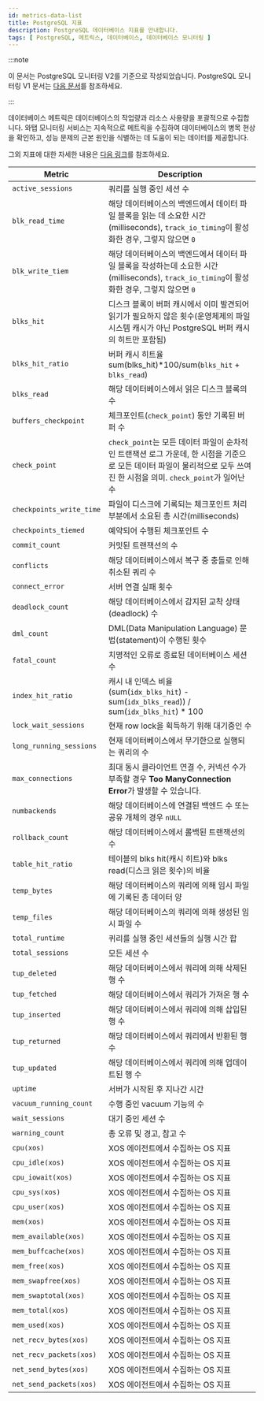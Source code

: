 ```yaml
---
id: metrics-data-list
title: PostgreSQL 지표
description: PostgreSQL 데이터베이스 지표를 안내합니다.
tags: [ PostgreSQL, 메트릭스, 데이터베이스, 데이터베이스 모니터링 ]
---
```


:::note

이 문서는 PostgreSQL 모니터링 V2를 기준으로 작성되었습니다. PostgreSQL 모니터링 V1 문서는 [다음 문서](../postgresql-v1/metrics-data-list)를 참조하세요.

:::

데이터베이스 메트릭은 데이터베이스의 작업량과 리소스 사용량을 포괄적으로 수집합니다. 와탭 모니터링 서비스는 지속적으로 메트릭을 수집하여 데이터베이스의 병목 현상을 확인하고, 성능 문제의 근본 원인을 식별하는 데 도움이 되는 데이터를 제공합니다.

그외 지표에 대한 자세한 내용은 [다음 링크](https://www.postgresql.org/docs/)를 참조하세요.

<div class='db-metric'>

| Metric | Description |
| -- | -- |
| `active_sessions` | 쿼리를 실행 중인 세션 수 |
| `blk_read_time` | 해당 데이터베이스의 백엔드에서 데이터 파일 블록을 읽는 데 소요한 시간(milliseconds), `track_io_timing`이 활성화한 경우, 그렇지 않으면 `0` |
| `blk_write_tiem` | 해당 데이터베이스의 백엔드에서 데이터 파일 블록을 작성하는데 소요한 시간(milliseconds), `track_io_timing`이 활성화한 경우, 그렇지 않으면 `0` |
| `blks_hit` | 디스크 블록이 버퍼 캐시에서 이미 발견되어 읽기가 필요하지 않은 횟수(운영체제의 파일 시스템 캐시가 아닌 PostgreSQL 버퍼 캐시의 히트만 포함됨) |
| `blks_hit_ratio` | 버퍼 캐시 히트율<br/>sum(blks_hit)*100/sum(`blks_hit` + `blks_read`) |
| `blks_read` | 해당 데이터베이스에서 읽은 디스크 블록의 수 |
| `buffers_checkpoint` | 체크포인트(`check_point`) 동안 기록된 버퍼 수 |
| `check_point` | `check_point`는 모든 데이터 파일이 순차적인 트랜잭션 로그 가운데, 한 시점을 기준으로 모든 데이터 파일이 물리적으로 모두 쓰여진 한 시점을 의미. `check_point`가 일어난 수 |
| `checkpoints_write_time` | 파일이 디스크에 기록되는 체크포인트 처리 부분에서 소요된 총 시간(milliseconds) |
| `checkpoints_tiemed` | 예약되어 수행된 체크포인트 수 |
| `commit_count` | 커밋된 트랜잭션의 수 |
| `conflicts` | 해당 데이터베이스에서 복구 중 충돌로 인해 취소된 쿼리 수 |
| `connect_error` | 서버 연결 실패 횟수 |
| `deadlock_count` | 해당 데이터베이스에서 감지된 교착 상태(deadlock) 수 |
| `dml_count` | DML(Data Manipulation Language) 문법(statement)이 수행된 횟수 |
| `fatal_count` | 치명적인 오류로 종료된 데이터베이스 세션 수 |
| `index_hit_ratio` | 캐시 내 인덱스 비율<br/>(sum(`idx_blks_hit`) - sum(`idx_blks_read`)) / sum(`idx_blks_hit`) * 100 |
| `lock_wait_sessions` | 현재 row lock을 획득하기 위해 대기중인 수 |
| `long_running_sessions` | 현재 데이터베이스에서 무기한으로 실행되는 쿼리의 수 |
| `max_connections` | 최대 동시 클라이언트 연결 수, 커넥션 수가 부족할 경우 **Too ManyConnection Error**가 발생할 수 있습니다. |
| `numbackends` | 해당 데이터베이스에 연결된 백엔드 수 또는 공유 개체의 경우 `nULL` |
| `rollback_count` | 해당 데이터베이스에서 롤백된 트랜잭션의 수 |
| `table_hit_ratio` | 테이블의 blks hit(캐시 히트)와 blks read(디스크 읽은 횟수)의 비율 |
| `temp_bytes` | 해당 데이터베이스의 쿼리에 의해 임시 파일에 기록된 총 데이터 양 |
| `temp_files` | 해당 데이터베이스의 쿼리에 의해 생성된 임시 파일 수 |
| `total_runtime` | 퀴리를 실행 중인 세션들의 실행 시간 합 |
| `total_sessions` | 모든 세션 수 |
| `tup_deleted` | 해당 데이터베이스에서 쿼리에 의해 삭제된 행 수 |
| `tup_fetched` | 해당 데이터베이스에서 쿼리가 가져온 행 수 |
| `tup_inserted` | 해당 데이터베이스에서 쿼리에 의해 삽입된 행 수 |
| `tup_returned` | 해당 데이터베이스에서 쿼리에서 반환된 행 수 |
| `tup_updated` | 해당 데이터베이스에서 쿼리에 의해 업데이트된 행 수 |
| `uptime` | 서버가 시작된 후 지나간 시간 |
| `vacuum_running_count` | 수행 중인 vacuum 기능의 수 |
| `wait_sessions` | 대기 중인 세션 수 |
| `warning_count` | 총 오류 및 경고, 참고 수 |
| `cpu(xos)` | XOS 에이전트에서 수집하는 OS 지표 |
| `cpu_idle(xos)` | XOS 에이전트에서 수집하는 OS 지표 |
| `cpu_iowait(xos)` | XOS 에이전트에서 수집하는 OS 지표 |
| `cpu_sys(xos)` | XOS 에이전트에서 수집하는 OS 지표 |
| `cpu_user(xos)` | XOS 에이전트에서 수집하는 OS 지표 |
| `mem(xos)` | XOS 에이전트에서 수집하는 OS 지표 |
| `mem_available(xos)` | XOS 에이전트에서 수집하는 OS 지표 |
| `mem_buffcache(xos)` | XOS 에이전트에서 수집하는 OS 지표 |
| `mem_free(xos)` | XOS 에이전트에서 수집하는 OS 지표 |
| `mem_swapfree(xos)` | XOS 에이전트에서 수집하는 OS 지표 |
| `mem_swaptotal(xos)` | XOS 에이전트에서 수집하는 OS 지표 |
| `mem_total(xos)` | XOS 에이전트에서 수집하는 OS 지표 |
| `mem_used(xos)` | XOS 에이전트에서 수집하는 OS 지표 |
| `net_recv_bytes(xos)` | XOS 에이전트에서 수집하는 OS 지표 |
| `net_recv_packets(xos)` | XOS 에이전트에서 수집하는 OS 지표 |
| `net_send_bytes(xos)` | XOS 에이전트에서 수집하는 OS 지표 |
| `net_send_packets(xos)` | XOS 에이전트에서 수집하는 OS 지표|

</div>